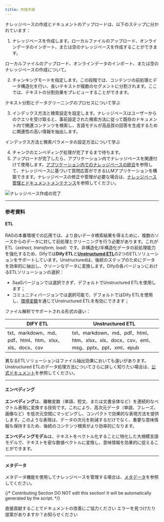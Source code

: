 ```yaml
---
title: 作成手順
---
```


ナレッジベースの作成とドキュメントのアップロードは、以下のステップに分かれています：

1. ナレッジベースを作成します。ローカルファイルのアップロード、オンラインデータのインポート、または空のナレッジベースを作成することができます。

<Card title="コンテンツデータのインポート" icon="link" href=".././create-knowledge-and-upload-documents/import-content-data/readme">
  ローカルファイルのアップロード、オンラインデータのインポート、または空のナレッジベースの作成について。
</Card>

2. チャンキングモードを指定します。この段階では、コンテンツの前処理とデータ構造化を行い、長いテキストが複数のセグメントに分割されます。ここでは、テキストの分割効果をプレビューすることができます。

<Card title="テキストのチャンキングとクリーニング" icon="link" href=".././create-knowledge-and-upload-documents/chunking-and-cleaning-text">
  テキスト分割とデータクリーニングのプロセスについて学ぶ
</Card>

3. インデックス方法と検索設定を設定します。ナレッジベースはユーザーからのクエリを受け取ると、事前設定された検索方法に従って既存のドキュメント内で関連コンテンツを検索し、言語モデルが高品質の回答を生成するために関連性の高い情報を抽出します。

<Card title="インデックス方法の設定" icon="link" href=".././create-knowledge-and-upload-documents/setting-indexing-methods">
  インデックス方法と検索パラメータの設定方法について学ぶ
</Card>

4. チャンクのエンベディング処理が完了するまで待ちます。
5. アップロードが完了したら、アプリケーション内でナレッジベースを関連付けて使用します。[アプリケーション内でのナレッジベースの統合](/ja-jp/guides/knowledge-base/integrate-knowledge-within-application)を参照して、ナレッジベースに基づいて質問応答ができるLLMアプリケーションを構築できます。ナレッジベースの修正や管理が必要な場合は、[ナレッジベース管理とドキュメントメンテナンス](/ja-jp/guides/knowledge-base/knowledge-and-documents-maintenance/introduction)を参照してください。

![ナレッジベース作成の完了](https://assets-docs.dify.ai/2024/12/a3362a1cd384cb2b539c9858de555518.png)

***

### 参考資料

#### ETL

RAGの本番環境での応用では、より良いデータ検索結果を得るために、複数のソースからのデータに対して前処理とクリーニングを行う必要があります。これがETL（_extract, transform, load_）です。非構造化/半構造化データの前処理能力を強化するため、Difyでは**Dify ETL**と[**Unstructured ETL**](https://docs.unstructured.io/welcome)の2つのETLソリューションをサポートしています。Unstructuredは、後続のステップのためにデータを効率的に抽出し、クリーンなデータに変換します。Difyの各バージョンにおけるETLソリューションの選択：

* SaaSバージョンでは選択できず、デフォルトでUnstructured ETLを使用します；
* コミュニティバージョンでは選択可能で、デフォルトではDify ETLを使用し、[環境変数](/ja-jp/getting-started/install-self-hosted/environments)を通じてUnstructured ETLを有効にできます；

ファイル解析でサポートされる形式の違い：

| DIFY ETL                                       | Unstructured ETL                                                         |
| ---------------------------------------------- | ------------------------------------------------------------------------ |
| txt、markdown、md、pdf、html、htm、xlsx、xls、docx、csv | txt、markdown、md、pdf、html、htm、xlsx、xls、docx、csv、eml、msg、pptx、ppt、xml、epub |

異なるETLソリューションはファイル抽出効果においても違いがあります。Unstructured ETLのデータ処理方法についてさらに詳しく知りたい場合は、[公式ドキュメント](https://docs.unstructured.io/open-source/core-functionality/partitioning)を参照してください。

***

#### **エンベディング**

**エンベディング**は、離散変数（単語、短文、または文書全体など）を連続的なベクトル表現に変換する技術です。これにより、高次元データ（単語、フレーズ、画像など）を低次元空間にマッピングし、コンパクトで効果的な表現方法を提供します。このような表現は、データの次元を削減するだけでなく、重要な意味情報も保持するため、後続のコンテンツ検索がより効率的になります。

**エンベディングモデル**は、テキストをベクトル化することに特化した大規模言語モデルで、テキストを密な数値ベクトルに変換し、意味情報を効果的に捉えることができます。

***

#### メタデータ

メタデータ機能を使用してナレッジベースを管理する場合は、[メタデータ](/ja-jp/guides/knowledge-base/metadata)を参照してください。

{/*
Contributing Section
DO NOT edit this section!
It will be automatically generated by the script.
*/}

<CardGroup cols="2">
    <Card
        title="このページを編集する"
        icon="pen-to-square"
        href="https://github.com/langgenius/dify-docs/edit/main/ja-jp/guides/knowledge-base/knowledge-base-creation/introduction.mdx"
    >
        直接貢献することでドキュメントの改善にご協力ください
    </Card>
    <Card
        title="問題を報告する"
        icon="github"
        href="https://github.com/langgenius/dify-docs/issues/new?title=ドキュメントの問題%3A%20duct&body=%23%23%20問題の説明%0A%3C%21--%20発見した問題について簡単に説明してください%20--%3E%0A%0A%23%23%20ページリンク%0Ahttps%3A%2F%2Fgithub.com%2Flanggenius%2Fdify-docs%2Fblob%2Fmain%2Fja-jp/guides/knowledge-base/knowledge-base-creation%2Fintroduction.mdx%0A%0A%23%23%20提案される変更%0A%3C%21--%20特定の変更案がある場合は、ここで説明してください%20--%3E%0A%0A%3C%21--%20ドキュメントの品質向上にご協力いただきありがとうございます！%20--%3E"
    >
        エラーを見つけたり提案がありますか？お知らせください
    </Card>
</CardGroup>
